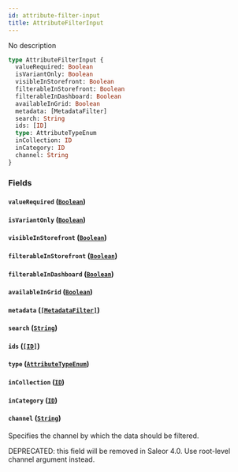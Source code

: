 ```yaml
---
id: attribute-filter-input
title: AttributeFilterInput
---
```


No description

```graphql
type AttributeFilterInput {
  valueRequired: Boolean
  isVariantOnly: Boolean
  visibleInStorefront: Boolean
  filterableInStorefront: Boolean
  filterableInDashboard: Boolean
  availableInGrid: Boolean
  metadata: [MetadataFilter]
  search: String
  ids: [ID]
  type: AttributeTypeEnum
  inCollection: ID
  inCategory: ID
  channel: String
}
```

### Fields

#### `valueRequired` ([`Boolean`](/docs/developer/api-reference/scalars/boolean))

#### `isVariantOnly` ([`Boolean`](/docs/developer/api-reference/scalars/boolean))

#### `visibleInStorefront` ([`Boolean`](/docs/developer/api-reference/scalars/boolean))

#### `filterableInStorefront` ([`Boolean`](/docs/developer/api-reference/scalars/boolean))

#### `filterableInDashboard` ([`Boolean`](/docs/developer/api-reference/scalars/boolean))

#### `availableInGrid` ([`Boolean`](/docs/developer/api-reference/scalars/boolean))

#### `metadata` ([`[MetadataFilter]`](/docs/developer/api-reference/inputs/metadata-filter))

#### `search` ([`String`](/docs/developer/api-reference/scalars/string))

#### `ids` ([`[ID]`](/docs/developer/api-reference/scalars/id))

#### `type` ([`AttributeTypeEnum`](/docs/developer/api-reference/enums/attribute-type-enum))

#### `inCollection` ([`ID`](/docs/developer/api-reference/scalars/id))

#### `inCategory` ([`ID`](/docs/developer/api-reference/scalars/id))

#### `channel` ([`String`](/docs/developer/api-reference/scalars/string))

Specifies the channel by which the data should be filtered.

DEPRECATED: this field will be removed in Saleor 4.0. Use root-level channel argument instead.
